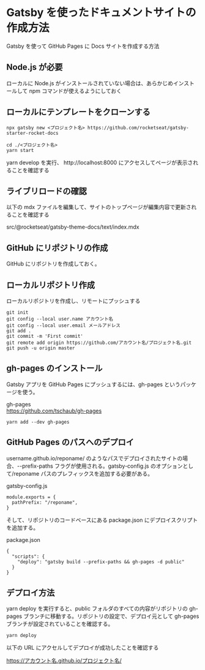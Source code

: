 # Gatsby を使ったドキュメントサイトの作成方法

Gatsby を使って GitHub Pages に Docs サイトを作成する方法

## Node.js が必要

ローカルに Node.js がインストールされていない場合は、あらかじめインストールして npm コマンドが使えるようにしておく

## ローカルにテンプレートをクローンする

``` 
npx gatsby new <プロジェクト名> https://github.com/rocketseat/gatsby-starter-rocket-docs
```

```
cd ./<プロジェクト名>
yarn start
```

yarn develop を実行、 http://localhost:8000 にアクセスしてページが表示されることを確認する

## ライブリロードの確認

以下の mdx ファイルを編集して、サイトのトップページが編集内容で更新されることを確認する

src/@rocketseat/gatsby-theme-docs/text/index.mdx

## GitHub にリポジトリの作成

GitHub にリポジトリを作成しておく。

## ローカルリポジトリ作成

ローカルリポジトリを作成し、リモートにプッシュする

```
git init 
git config --local user.name アカウント名
git config --local user.email メールアドレス
git add .
git commit -m 'First commit'
git remote add origin https://github.com/アカウント名/プロジェクト名.git
git push -u origin master
```

## gh-pages のインストール

Gatsby アプリを GitHub Pages にプッシュするには、gh-pages というパッケージを使う。

gh-pages  
https://github.com/tschaub/gh-pages

```
yarn add --dev gh-pages
```

## GitHub Pages のパスへのデプロイ

username.github.io/reponame/ のようなパスでデプロイされたサイトの場合、--prefix-paths フラグが使用される。gatsby-config.js のオプションとして/reponame パスのプレフィックスを追加する必要がある。

gatsby-config.js
``` 
module.exports = {
  pathPrefix: "/reponame",
}
```

そして、リポジトリのコードベースにある package.json にデプロイスクリプトを追加する。

package.json
```
{
  "scripts": {
    "deploy": "gatsby build --prefix-paths && gh-pages -d public"
  }
}
```

## デプロイ方法

yarn deploy を実行すると、public フォルダのすべての内容がリポジトリの gh-pages ブランチに移動する。リポジトリの設定で、デプロイ元として gh-pages ブランチが設定されていることを確認する。

```
yarn deploy
```

以下の URL にアクセルしてデプロイが成功したことを確認する

https://アカウント名.github.io/プロジェクト名/
